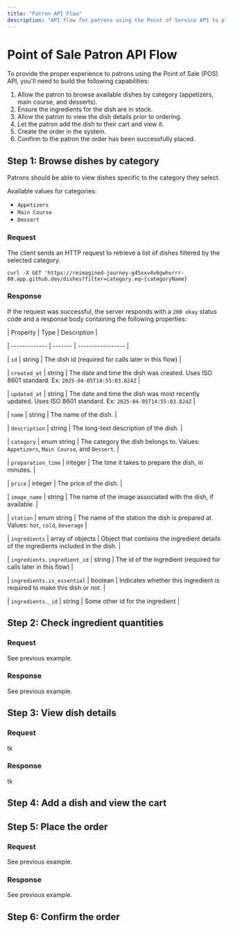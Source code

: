 ```yaml
---
title: "Patron API Flow"
description: "API flow for patrons using the Point of Service API to place a food order."
---
```


# Point of Sale Patron API Flow

To provide the proper experience to patrons using the Point of Sale (POS) API, you'll need to build the following capabilities:

1. Allow the patron to browse available dishes by category (appetizers, main course, and desserts).
2. Ensure the ingredients for the dish are in stock.
3. Allow the patron to view the dish details prior to ordering.
4. Let the patron add the dish to their cart and view it.
5. Create the order in the system.
6. Confirm to the patron the order has been successfully placed.

## Step 1: Browse dishes by category

Patrons should be able to view dishes specific to the category they select.

Available values for categories:

- `Appetizers`
- `Main Course`
- `Dessert`

### Request

The client sends an HTTP request to retrieve a list of dishes filtered by the selected category.

```curl
curl -X GET 'https://reimagined-journey-g45xxv4v6gwhvrrr-80.app.github.dev/dishes?filter=category.eq~{categoryName}
```

### Response

If the request was successful, the server responds with a `200 okay` status code and a response body containing the following properties:

| Property         | Type   |  Description          |

| ------------- | ------- | ----------------- |

|     `id`      | string        | The dish id (required for calls later in this flow)       |

|     `created_at`      |  string       |    The date and time the dish was created. Uses ISO 8601 standard. Ex: `2025-04-05T14:55:03.824Z`    |

|     `updated_at`      |    string     |    The date and time the dish was most recently updated. Uses ISO 8601 standard. Ex: `2025-04-05T14:55:03.824Z`    |

|      `name`     | string        | The name of the dish.       |

|    `description`       |  string       |   The long-text description of the dish.     |

|     `category`      |  enum string       |  The category the dish belongs to. Values: `Appetizers`, `Main Course`, and `Dessert`.    |

| `preparation_time` | integer | The time it takes to prepare the dish, in minutes. |

| `price` | integer | The price of the dish. |

| `image_name` |  string | The name of the image associated with the dish, if available. |

| `station` | enum string |  The name of the station the dish is prepared at. Values: `hot`, `cold`, `beverage` |

| `ingredients` | array of objects |  Object that contains the ingredient details of the ingredients included in the dish. |

| `ingredients.ingredient_id` | string | The id of the ingredient (required for calls later in this flow) |

| `ingredients.is_essential` | boolean | Indicates whether this ingredient is required to make this dish or not. |

| `ingredients._id` | string | Some other id for the ingredient |

## Step 2: Check ingredient quantities

### Request

See previous example.

### Response

See previous example.

## Step 3: View dish details

### Request

tk

### Response

tk

## Step 4: Add a dish and view the cart

## Step 5: Place the order

### Request

See previous example.

### Response

See previous example.

## Step 6: Confirm the order